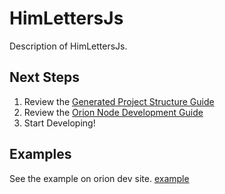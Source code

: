 
<Badge />

# HimLettersJs

Description of HimLettersJs.

## Next Steps

1. Review the [Generated Project Structure Guide](https://wiki.cerner.com/display/Orion/Structure+-+Node+Module)
2. Review the [Orion Node Development Guide](https://wiki.cerner.com/display/Orion/Develop+-+Node+Module)
3. Start Developing!

## Examples

See the example on orion dev site.
[example](/orion-dev-site/components/him-letters-js/him-letters-js)
